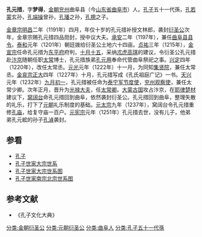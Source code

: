 '''孔元措'''{{BD|1182年||1251年|}}，字'''梦得'''，[[金朝|金朝]][[兖州_(古代)|兖州]]曲阜县（今[[山东省|山东省]][[曲阜市|曲阜市]]）人。[[孔子|孔子]]五十一代孫，[[孔若蒙|孔若蒙]]玄孙，[[孔端操|孔端操]]曾孙，[[孔璠|孔璠]]之孙，[[孔摠|孔摠]]之子。

[[金章宗|金章宗]][[明昌|明昌]]二年（1191年）四月，年仅十岁的孔元措补授文林郎，袭封[[衍圣公|衍圣公]]次年，金章宗赐孔元措四品勋封，授中议大夫。[[承安_(金朝)|承安]]二年（1197年），兼任[[曲阜县|曲阜县]][[县令|县令]]。[[泰和|泰和]]元年（1201年）朝廷拨给衍圣公土地六十四亩。[[贞祐|贞祐]]三年（1215年），[[金宣宗|金宣宗]]任命孔元措为[[东平府|东平府]]府判，[[十月十五|十月十五]]，采纳[[朮虎高琪|朮虎高琪]]的建议，令衍圣公孔元措赴[[汴京|汴京]]随朝任职[[太常|太常]]博士，孔元措族弟[[孔元用|孔元用]]奉命代管曲阜祭祀之事。[[兴定|兴定]]四年（1220年），改任太常丞。[[元光_(金朝)|元光]]元年（1222年）十一月，为同知[[集贤院|集贤院]]，兼任太常丞。[[金哀宗|金哀宗]][[正大|正大]]四年（1227年）十月，孔元措写成《孔氏祖庭广记》一书。[[天兴_(金朝)|天兴]]元年（1232年）[[九月初一|九月初一]]，孔元措被任命为[[泰宁军节度使|泰宁军节度使]]，[[兖州|兖州]][[观察使|观察使]]，兼任太常少卿。次年正月，晋升为[[光禄大夫|光禄大夫]]，任[[太常卿|太常卿]]。[[蒙古帝国|大蒙古国]]攻占汴京，在[[耶律楚材|耶律楚材]]建议下，[[窝阔台|窝阔台]]命孔元措回到曲阜，依然袭封衍圣公。孔元措回到曲阜，整理失散的礼乐，打下了[[元朝|元朝]]礼乐制度的基础。[[元太宗|元太宗]]九年（1237年），窝阔台令孔元措重修[[孔庙|孔庙]]，给复守庙一百户。[[元宪宗|元宪宗]]元年（1251年）孔元措去世，没有儿子，他弟弟孔元綋的孙子[[孔湞|孔湞]]袭封。
{{start box}}
{{s-bef|before=[[孔摠|孔摠]]}}
{{s-ttl|title=[[金朝|金朝]][[孔氏北宗|北宗]][[衍圣公|衍圣公]]<br />1191年—1233年}}
{{s-aft|after=[[孔元用|孔元用]]}}
{{s-bef|before=[[孔之全|孔之全]]}}
{{s-ttl|title=[[元朝|大蒙古国]][[孔氏北宗|北宗]][[衍圣公|衍圣公]]<br />1233年—1251年}}
{{s-aft|after=[[孔湞|孔湞]]}}
{{end box}}
==参看==
*[[孔子|孔子]]
*[[孔子世家大宗世系|孔子世家大宗世系]]
*[[孔子世家大宗世系图|孔子世家大宗世系图]]
*[[孔子世家南宗北宗世系图|孔子世家南宗北宗世系图]]
==参考文献==
*《孔子文化大典》
{{reflist}}
{{衍圣公}}
[[分类:金朝衍圣公|分类:金朝衍圣公]]
[[分类:元朝衍圣公|分类:元朝衍圣公]]
[[分类:曲阜人|分类:曲阜人]]
[[分类:孔子五十一代孫|分类:孔子五十一代孫]]